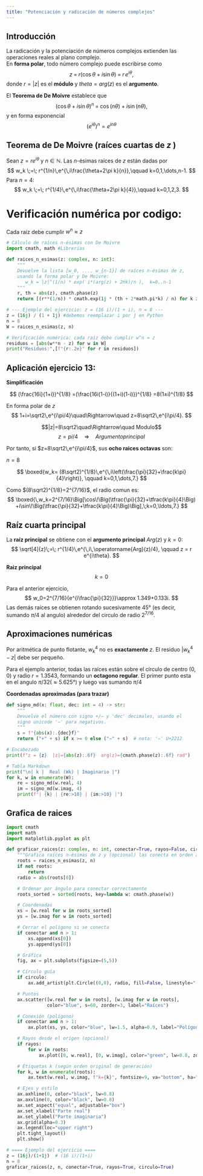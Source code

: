 ```yaml
---
title: "Potenciación y radicación de números complejos"
---
```


## Introducción
La radicación y la potenciación de números complejos extienden las operaciones reales al plano complejo.  
En **forma polar**, todo número complejo puede escribirse como
$$
z \;=\; r(\cos\theta + i\sin\theta) \;=\; r\,e^{i\theta},
$$
donde $r=|z|$ es el **módulo** y $theta=arg(z)$ es el **argumento**.

El **Teorema de De Moivre** establece que
$$
(\cos\theta + i\sin\theta)^n \;=\; \cos(n\theta) + i\sin(n\theta),
$$
y en forma exponencial 
$$(e^{i\theta})^n = e^{in\theta}$$

## Teorema de De Moivre (raíces cuartas de $z$ )
Sean $z=re^{i\theta}$ y $n\in\mathbb{N}$. Las $n$-ésimas raíces de $z$ están dadas por
$$
w_k \;=\; r^{1/n}\,e^{\,i\frac{\theta+2\pi k}{n}},\qquad k=0,1,\dots,n-1.
$$
Para $n=4$:
$$
w_k \;=\; r^{1/4}\,e^{\,i\frac{\theta+2\pi k}{4}},\qquad k=0,1,2,3.
$$

# Verificación numérica por codigo:
Cada raíz debe cumplir $w^n ≈ z$
```python
# Cálculo de raíces n-ésimas con De Moivre
import cmath, math #Librerias

def raices_n_esimas(z: complex, n: int):
    """
    Devuelve la lista [w_0, ..., w_{n-1}] de raíces n-ésimas de z,
    usando la forma polar y De Moivre:
       w_k = |z|^(1/n) * exp( i*(arg(z) + 2πk)/n ),  k=0..n-1
    """
    r, th = abs(z), cmath.phase(z)
    return [(r**(1/n)) * cmath.exp(1j * (th + 2*math.pi*k) / n) for k in range(n)]

# --- Ejemplo del ejercicio: z = (16 i)/(1 + i), n = 8 ---
z = (16j) / (1 + 1j) #debemos reemplazar i por j en Python
n = 8
W = raices_n_esimas(z, n)

# Verificación numérica: cada raíz debe cumplir w^n ≈ z
residuos = [abs(w**n - z) for w in W]
print("Residuos:",[f"{r:.2e}" for r in residuos])
```

## Aplicación ejercicio 13:
**Simplificación**

$$
(\frac{16i}{1+i})^{1/8}
=(\frac{16i(1-i)}{(1+i)(1-i)})^{1/8}
=8(1±i)^{1/8}
$$

En forma polar de $z$
$$
1+i=\sqrt2\,e^{i\pi/4}\quad\Rightarrow\quad
z=8\sqrt2\,e^{i\pi/4}.
$$

$$|z|=8\sqrt2\quad\Rightarrow\quad Modulo$$
$$z = pi/4\quad\Rightarrow\quad Argumento principal$$

Por tanto, si $z=8\sqrt2\,e^{i\pi/4}$, sus **ocho raices octavas** son: 

$n=8$

$$
\boxed{w_k= (8\sqrt2)^{1/8}\,e^{\,i\left(\frac{\pi}{32}+\frac{k\pi}{4}\right)},
\qquad k=0,1,\dots,7.}
$$

Como $(8\sqrt2)^{1/8}=2^{7/16}$, el radio comun es:
$$
\boxed{\,w_k=2^{7/16}\Big[\cos\!\Big(\tfrac{\pi}{32}+\tfrac{k\pi}{4}\Big)
+i\sin\!\Big(\tfrac{\pi}{32}+\tfrac{k\pi}{4}\Big)\Big],\;k=0,\ldots,7.}
$$

## Raíz cuarta principal

La **raíz principal** se obtiene con el **argumento principal** ${Arg}(z)$ y $k=0$:
$$
\sqrt[4]{z}\;=\; r^{1/4}\,e^{\,i\,\operatorname{Arg}(z)/4}, \qquad z = r e^{i\theta}.
$$

**Raiz principal** $$k = 0$$

Para el anterior ejercicio, 
$$
w_0=2^{7/16}{e^{i\frac{\pi}{32}}}\approx 1.349+0.133i.
$$
Las demás raíces se obtienen rotando sucesivamente $45°$ (es decir, sumando ${\pi/4}$ al angulo) alrededor del circulo de radio $2^{7/16}$.

## Aproximaciones numéricas

Por aritmética de punto flotante, $w_k^4$ no es **exactamente** $z$. El residuo $|w_k^4 - z|$ debe ser pequeño.

Para el ejemplo anterior, todas las raíces están sobre el círculo de centro $(0,0)$ y radio $r=1.3543$, formando un **octagono regular**. El primer punto esta en el angulo ${\pi}/32  (\approx 5.625°)$ y luego vas sumando ${\pi}/4$ 


**Coordenadas aproximadas (para trazar)**
```python
def signo_md(x: float, dec: int = 4) -> str:
    """
    Devuelve el número con signo +/− y 'dec' decimales, usando el
    signo unicode '−' para negativos.
    """
    s = f"{abs(x):.{dec}f}"
    return ("+" + s) if x >= 0 else ("−" + s)  # nota: '−' U+2212

# Encabezado
print(f"z = {z}  |z|={abs(z):.6f}  arg(z)={cmath.phase(z):.6f} rad")

# Tabla Markdown
print("\n| k |  Real (Wk) | Imaginario |")
for k, w in enumerate(W):
    re = signo_md(w.real, 4)
    im = signo_md(w.imag, 4)
    print(f"| {k} | {re:>10} | {im:>10} |")
```
## Grafica de raices
```python
import cmath
import math
import matplotlib.pyplot as plt

def graficar_raices(z: complex, n: int, conectar=True, rayos=False, circulo=True):
    """Grafica raíces n-ésimas de z y (opcional) las conecta en orden angular."""
    roots = raices_n_esimas(z, n)
    if not roots:
        return
    radio = abs(roots[0])

    # Ordenar por ángulo para conectar correctamente
    roots_sorted = sorted(roots, key=lambda w: cmath.phase(w))

    # Coordenadas
    xs = [w.real for w in roots_sorted]
    ys = [w.imag for w in roots_sorted]

    # Cerrar el polígono si se conecta
    if conectar and n > 1:
        xs.append(xs[0])
        ys.append(ys[0])

    # Gráfica
    fig, ax = plt.subplots(figsize=(5,5))

    # Círculo guía
    if circulo:
        ax.add_artist(plt.Circle((0,0), radio, fill=False, linestyle="--", color="red", lw=1))

    # Puntos
    ax.scatter([w.real for w in roots], [w.imag for w in roots],
               color="blue", s=60, zorder=3, label="Raíces")

    # Conexión (polígono)
    if conectar and n > 1:
        ax.plot(xs, ys, color="blue", lw=1.5, alpha=0.9, label="Polígono")

    # Rayos desde el origen (opcional)
    if rayos:
        for w in roots:
            ax.plot([0, w.real], [0, w.imag], color="green", lw=0.8, zorder=1)

    # Etiquetas k (según orden original de generación)
    for k, w in enumerate(roots):
        ax.text(w.real, w.imag, f"k={k}", fontsize=9, va="bottom", ha="left")

    # Ejes y estilo
    ax.axhline(0, color="black", lw=0.8)
    ax.axvline(0, color="black", lw=0.8)
    ax.set_aspect("equal", adjustable="box")
    ax.set_xlabel("Parte real")
    ax.set_ylabel("Parte imaginaria")
    ax.grid(alpha=0.3)
    ax.legend(loc="upper right")
    plt.tight_layout()
    plt.show()

# ==== Ejemplo del ejercicio ====
z = (16j)/(1+1j)  # (16 i)/(1+i)
n = 8
graficar_raices(z, n, conectar=True, rayos=True, circulo=True)

```